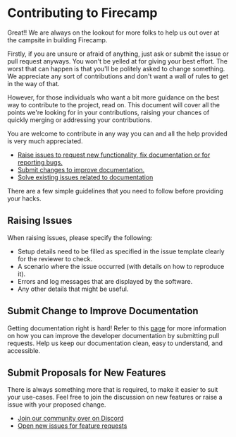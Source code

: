 # Contributing to Firecamp

Great!! We are always on the lookout for more folks to help us out over at the campsite in building Firecamp.

Firstly, if you are unsure or afraid of anything, just ask or submit the issue or pull request anyways. You won't be yelled at for giving your best effort. The worst that can happen is that you'll be politely asked to change something. We appreciate any sort of contributions and don't want a wall of rules to get in the way of that.

However, for those individuals who want a bit more guidance on the best way to contribute to the project, read on. This document will cover all the points we're looking for in your contributions, raising your chances of quickly merging or addressing your contributions.

You are welcome to contribute in any way you can and all the help provided is very much appreciated.

- [Raise issues to request new functionality, fix documentation or for reporting bugs.](https://github.com/firecampapp/Firecamp/issues)
- [Submit changes to improve documentation.](https://github.com/firecampapp/firecamp-doc/)
- [Solve existing issues related to documentation](https://github.com/firecampapp/firecamp-doc/issues/)

There are a few simple guidelines that you need to follow before providing your hacks.

## Raising Issues

When raising issues, please specify the following:
- Setup details need to be filled as specified in the issue template clearly for the reviewer to check.
- A scenario where the issue occurred (with details on how to reproduce it).
- Errors and log messages that are displayed by the software.
- Any other details that might be useful.

## Submit Change to Improve Documentation

Getting documentation right is hard! Refer to this [page](#) for more information on how you can improve the developer documentation by submitting pull requests. Help us keep our documentation clean, easy to understand, and accessible.

## Submit Proposals for New Features

There is always something more that is required, to make it easier to suit your use-cases. Feel free to join the discussion on new features or raise a issue with your proposed change.

- [Join our community over on Discord](https://discord.gg/8hRaqhK)
- [Open new issues for feature requests](https://github.com/firecampapp/Firecamp/issues)
